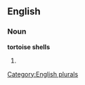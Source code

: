 
==English==

===Noun===
'''tortoise shells'''

# {{plural of|[[tortoise shell]]}}

[[Category:English plurals]]